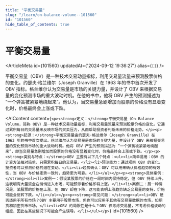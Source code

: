 ```yaml
---
title: "平衡交易量"
slug: "/learn/on-balance-volume--101560"
id: "101560"
hide_table_of_contents: true
---
```



# 平衡交易量

<ArticleMeta id={101560} updatedAt={'2024-09-12 19:36:27'} alias={`[]`} />
<div className='border-solid border-b border-t-0 my-4 border-[var(--ifm-color-gray-300)]' />

平衡交易量（OBV）是一种技术交易动量指标，利用交易量流量来预测股票价格的变化。约瑟夫·格兰维尔（Joseph Granville）在 1963 年的书中首次开发了 OBV 指标。格兰维尔认为交易量是市场的关键力量，并设计了 OBV 来根据交易量的变化预测市场的重大波动时机。在他的书中，他将 OBV 产生的预测描述为 “一个弹簧被紧紧地绕起来”。他认为，当交易量急剧增加而股票的价格没有显着变化时，价格最终会上涨或下跌。

<AIContent content={`<p><strong>定义：</strong>平衡交易量（On-Balance Volume，简称 OBV）是一种技术交易动量指标，利用交易量流量来预测股票价格的变化。它通过累积每日的交易量来反映市场的买卖压力，从而帮助投资者判断未来的价格走势。</p><p><strong>起源：</strong>平衡交易量由约瑟夫·格兰维尔（Joseph Granville）在 1963 年的书中首次提出。格兰维尔认为交易量是市场的关键力量，并设计了 OBV 来根据交易量的变化预测市场的重大波动时机。他将 OBV 产生的预测描述为 “一个弹簧被紧紧地绕起来”，即当交易量急剧增加而股票的价格没有显着变化时，价格最终会上涨或下跌。</p><p><strong>类别与特点：</strong>OBV 主要有以下几个特点：<ul><li>简单易用：OBV 的计算方法相对简单，只需累积每日的交易量。</li><li>预测能力：通过观察 OBV 的变化，投资者可以预测价格的潜在变动。</li><li>趋势确认：OBV 可以用来确认价格趋势的有效性，当 OBV 与价格走势一致时，趋势更为可靠。</li></ul></p><p><strong>具体案例：</strong><ol><li>案例一：假设某股票的价格在一段时间内保持稳定，但 OBV 持续上升，这表明有大量资金在悄悄进入市场，可能预示着价格即将上涨。</li><li>案例二：另一种情况是，某股票的价格在上涨，但 OBV 却在下降，这可能表明上涨趋势缺乏交易量的支持，价格可能会反转下跌。</li></ol></p><p><strong>常见问题：</strong><ul><li>OBV 是否适用于所有市场？OBV 主要用于股票市场，但也可以应用于其他有交易量数据的市场，如期货和加密货币市场。</li><li>OBV 的局限性是什么？OBV 仅考虑交易量，不考虑价格波动的幅度，因此在某些情况下可能会产生误导。</li></ul></p>`} id={101560} />
